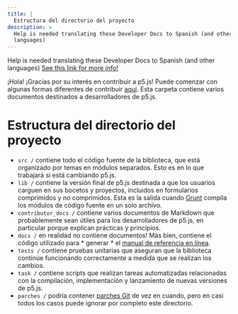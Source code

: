 ```yaml
---
title: |
  Estructura del directorio del proyecto
description: >
  Help is needed translating these Developer Docs to Spanish (and other
  languages)
---
```

Help is needed translating these Developer Docs to Spanish (and other languages)
[See this link for more info!](https://github.com/processing/p5.js/issues/4137)

¡Hola! ¡Gracias por su interés en contribuir a p5.js! Puede comenzar con algunas formas diferentes de contribuir [aquí](https://p5js.org/community/#contribute). Esta carpeta contiene varios documentos destinados a desarrolladores de p5.js.

# Estructura del directorio del proyecto

* `src /` contiene todo el código fuente de la biblioteca, que está organizado por temas en módulos separados. Esto es en lo que trabajará si está cambiando p5.js.
* `lib /` contiene la versión final de p5.js destinada a que los usuarios carguen en sus bocetos y proyectos, incluidos en formularios comprimidos y no comprimidos. Esta es la salida cuando [Grunt](https://gruntjs.com/) compila los módulos de código fuente en un solo archivo.
* `contributor_docs /` contiene varios documentos de Markdown que probablemente sean útiles para los desarrolladores de p5.js, en particular porque explican prácticas y principios.
* `docs /` en realidad no contiene documentos! Más bien, contiene el código utilizado para \* generar \* el [manual de referencia en línea](https://p5js.org/reference/).
* `tests /` contiene pruebas unitarias que aseguran que la biblioteca continúe funcionando correctamente a medida que se realizan los cambios.
* `task /` contiene scripts que realizan tareas automatizadas relacionadas con la compilación, implementación y lanzamiento de nuevas versiones de p5.js.
* `parches /` podría contener [parches Git](https://git-scm.com/docs/git-format-patch) de vez en cuando, pero en casi todos los casos puede ignorar por completo este directorio.
